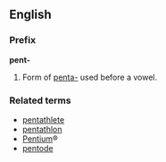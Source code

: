==English==
===Prefix===
'''pent-'''

#Form of [[penta-]] used before a vowel.

===Related terms===
*[[pentathlete]]
*[[pentathlon]]
*[[Pentium]]®
*[[pentode]]